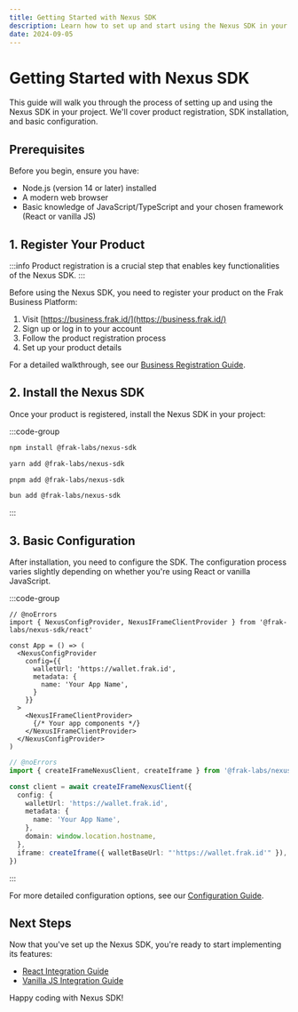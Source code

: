 ```yaml
---
title: Getting Started with Nexus SDK
description: Learn how to set up and start using the Nexus SDK in your project
date: 2024-09-05
---
```


# Getting Started with Nexus SDK

This guide will walk you through the process of setting up and using the Nexus SDK in your project. We'll cover product registration, SDK installation, and basic configuration.

## Prerequisites

Before you begin, ensure you have:

- Node.js (version 14 or later) installed
- A modern web browser
- Basic knowledge of JavaScript/TypeScript and your chosen framework (React or vanilla JS)

## 1. Register Your Product

:::info
Product registration is a crucial step that enables key functionalities of the Nexus SDK.
:::

Before using the Nexus SDK, you need to register your product on the Frak Business Platform:

1. Visit [https://business.frak.id/](https://business.frak.id/)
2. Sign up or log in to your account
3. Follow the product registration process
4. Set up your product details

For a detailed walkthrough, see our [Business Registration Guide](https://docs.frak.id/business/registration).

## 2. Install the Nexus SDK

Once your product is registered, install the Nexus SDK in your project:

:::code-group
```bash twoslash [npm]
npm install @frak-labs/nexus-sdk
```
```bash twoslash [yarn]
yarn add @frak-labs/nexus-sdk
```
```bash twoslash [pnpm]
pnpm add @frak-labs/nexus-sdk
```
```bash twoslash [bun]
bun add @frak-labs/nexus-sdk
```
:::

## 3. Basic Configuration

After installation, you need to configure the SDK. The configuration process varies slightly depending on whether you're using React or vanilla JavaScript.

:::code-group

```tsx twoslash [React]
// @noErrors
import { NexusConfigProvider, NexusIFrameClientProvider } from '@frak-labs/nexus-sdk/react'

const App = () => (
  <NexusConfigProvider 
    config={{
      walletUrl: 'https://wallet.frak.id',
      metadata: {
        name: 'Your App Name',
      }
    }}
  >
    <NexusIFrameClientProvider>
      {/* Your app components */}
    </NexusIFrameClientProvider>
  </NexusConfigProvider>
)
```

```ts twoslash [Vanilla JS]
// @noErrors
import { createIFrameNexusClient, createIframe } from '@frak-labs/nexus-sdk/core'

const client = await createIFrameNexusClient({
  config: {
    walletUrl: 'https://wallet.frak.id',
    metadata: {
      name: 'Your App Name',
    },
    domain: window.location.hostname,
  },
  iframe: createIframe({ walletBaseUrl: "'https://wallet.frak.id'" }),
})
```

:::

For more detailed configuration options, see our [Configuration Guide](/wallet-sdk/core-concepts/configuration).

## Next Steps

Now that you've set up the Nexus SDK, you're ready to start implementing its features:

- [React Integration Guide](/wallet-sdk/integration-guide/react)
- [Vanilla JS Integration Guide](/wallet-sdk/integration-guide/vanilla-js)

Happy coding with Nexus SDK!
